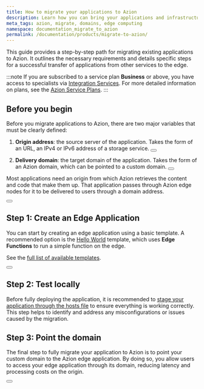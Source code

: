 ```yaml
---
title: How to migrate your applications to Azion
description: Learn how you can bring your applications and infrastructure to Azion.
meta_tags: azion, migrate, domains, edge computing
namespace: documentation_migrate_to_azion
permalink: /documentation/products/migrate-to-azion/
---
```


This guide provides a step-by-step path for migrating existing applications to Azion. It outlines the necessary requirements and details specific steps for a successful transfer of applications from other services to the edge.

:::note
If you are subscribed to a service plan **Business** or above, you have access to specialists via [Integration Services](/en/documentation/services/solutions-lab/integration-services/). For more detailed information on plans, see the [Azion Service Plans](https://www.azion.com/en/pricing/#plans).
:::

## Before you begin

Before you migrate applications to Azion, there are two major variables that must be clearly defined:

1. **Origin address**: the source server of the application. Takes the form of an URL, an IPv4 or IPv6 address of a storage service.
  <Button href="/en/documentation/products/edge-application/origins/" text="Go to azion Origins reference" variant="secondary" target="_blank"></Button>

2. **Delivery domain**: the target domain of the application. Takes the form of an Azion domain, which can be pointed to a custom domain. 
  <Button href="/en/documentation/products/edge-application/domains/" text="Go to azion Domains reference" variant="secondary" target="_blank"></Button>

Most applications need an origin from which Azion retrieves the content and code that make them up. That application passes through Azion edge nodes for it to be delivered to users through a domain address.

  <Button href="/en/documentation/products/marketplace/templates-and-integrations-overview/" text="Go to Templates reference" variant="secondary" target="_blank"></Button>

## Step 1: Create an Edge Application 

You can start by creating an edge application using a basic template. A recommended option is the [Hello World](/en/documentation/products/guides/hello-world-template/) template, which uses **Edge Functions** to run a simple function on the edge.

See the [full list of available templates](/en/documentation/products/guides/#azion-templates).

<Button href="/en/documentation/products/guides/build/overview/" text="Go to Edge Application overview" variant="secondary" target="_blank"></Button>

## Step 2: Test locally 

Before fully deploying the application, it is recommended to [stage your application through the hosts file](/en/documentation/products/guides/stage-edge-application-through-hosts-file/) to ensure everything is working correctly. This step helps to identify and address any misconfigurations or issues caused by the migration.

## Step 3: Point the domain 

The final step to fully migrate your application to Azion is to point your custom domain to the Azion edge application. By doing so, you allow users to access your edge application through its domain, reducing latency and processing costs on the origin.

<Button href="/en/documentation/products/guides/point-domain-to-azion/" text="How to point a domain to Azion"></Button>

